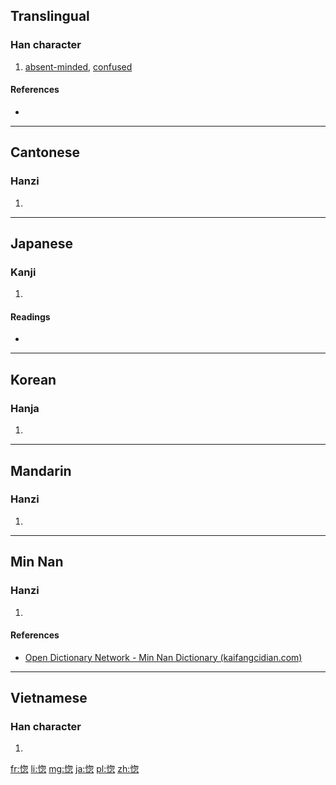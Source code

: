 ==Translingual==

===Han character===
{{Han char|rn=61|rad=心|as=08|sn=11|four=97032|canj=PPHP|ids=⿰忄忽}}

# [[absent-minded]], [[confused]]

====References====
* {{Han ref|kx=0391.080|dkj=10811|dj=0725.200|hdz=42317.130|uh=60DA|ud=24794|bh=B1AB|bd=45483}}

----

==Cantonese==

===Hanzi===
{{yue-hanzi|jyut=fat1|y=fat1}}

# {{defn|lang=yue|sort=心08}}

----

==Japanese==

===Kanji===
{{ja-kanji|grade=|rs=心08}}

# {{defn|lang=ja|sort=心08}}

====Readings====
* {{ja-readings|on=[[こつ]] (kotsu)|kun=[[ほれる]] (horeru)}}

----

==Korean==

===Hanja===
{{ko-hanja|hangeul=홀|eumhun=|rv=hol|mr=hol|y=hol}}

# {{defn|lang=ko|sort=心08}}

----

==Mandarin==

===Hanzi===
{{cmn-hanzi|pin=[[hū]] ([[hu1]])|wg=hu<sup>1</sup>}}

# {{defn|lang=cmn|sort=心08}}

----

==Min Nan==

===Hanzi===
{{nan-hanzi|poj=[[hut]] (hut<sup>4</sup>)|tlpa=hut (hut<sup>4</sup>)}}

# {{defn|lang=nan|sort=心08}}

====References====
* [http://kaifangcidian.com/han/minnan/%E6%83%9A Open Dictionary Network - Min Nan Dictionary (kaifangcidian.com)]

----

==Vietnamese==

===Han character===
{{vi-hantu|[[hốt]], [[ghen]]|rs=心08}}

# {{defn|lang=vi|sort=心08}}

[[fr:惚]]
[[li:惚]]
[[mg:惚]]
[[ja:惚]]
[[pl:惚]]
[[zh:惚]]